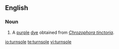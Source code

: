 ==English==

===Noun===
{{en-noun|-}}

# A [[purple]] [[dye]] obtained from ''[[Chrozophora tinctoria]]''.

[[io:turnsole]]
[[te:turnsole]]
[[vi:turnsole]]